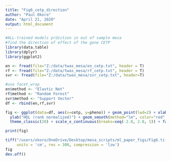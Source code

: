 ```yaml
---
title: "Fig6_cetp_direction"
author: "Paul Okoro"
date: "April 21, 2020"
output: html_document
---
```


```r

#ALL-trained models prdiction in out of sample mesa
#find the direction of effect of the gene CETP
library(data.table)
library(dplyr)
library(ggplot2)

en <- fread(file="Z:/data/twas_mesa/en_cetp.txt", header = T)
rf <- fread(file="Z:/data/twas_mesa/rf_cetp.txt", header = T)
svr <- fread(file="Z:/data/twas_mesa/svr_cetp.txt", header=T)

#use facet_wrap
en$method <- "Elastic Net"
rf$method <- "Random Forest"
svr$method <- "Support Vector"
df <- rbind(en,rf,svr)

fig <- ggplot(data=df, aes(x=cetp, y=pheno)) + geom_point(lwd=2) + xlab("Predicted gene expression") + 
  ylab("HDL (rank normalized)") + geom_smooth(method="lm", color="red", lwd=2, se=TRUE) + geom_density_2d(lwd=1.5) + 
  theme_classic(20) + scale_x_continuous(breaks=seq(-2.0, 2.0, 1)) + facet_wrap(~method)

print(fig)

tiff("/users/okoro/OneDrive/Desktop/mesa_scripts/ml_paper_figs/Fig6.tiff", width = 24, height = 19, 
     units = 'cm', res = 300, compression = 'lzw')
fig
dev.off()

```
